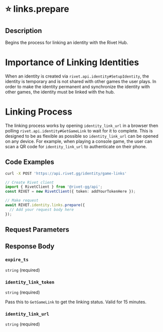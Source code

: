 

# ⭐️ links.prepare

## Description

Begins the process for linking an identity with the Rivet Hub.
# Importance of Linking Identities
When an identity is created via `rivet.api.identity#SetupIdentity`, the identity is temporary
and is not shared with other games the user plays.
In order to make the identity permanent and synchronize the identity with
other games, the identity must be linked with the hub.
# Linking Process
The linking process works by opening `identity_link_url` in a browser then polling
`rivet.api.identity#GetGameLink` to wait for it to complete.
This is designed to be as flexible as possible so `identity_link_url` can be opened
on any device. For example, when playing a console game, the user can scan a
QR code for `identity_link_url` to authenticate on their phone.



## Code Examples

<CodeGroup title='Request' tag='POST' label='https://api.rivet.gg/identity/game-links'>

```bash {{ title: 'cURL' }}
curl -X POST 'https://api.rivet.gg/identity/game-links'
```

```ts
// Create Rivet client
import { RivetClient } from '@rivet-gg/api';
const RIVET = new RivetClient({ token: addYourTokenHere });

// Make request
await RIVET.identity.links.prepare({
  // Add your request body here
});
```

</CodeGroup>


## Request Parameters


## Response Body

### `expire_ts`

`string` (required)

### `identity_link_token`

`string` (required)

Pass this to `GetGameLink` to get the linking status. Valid for 15 minutes.

### `identity_link_url`

`string` (required)



